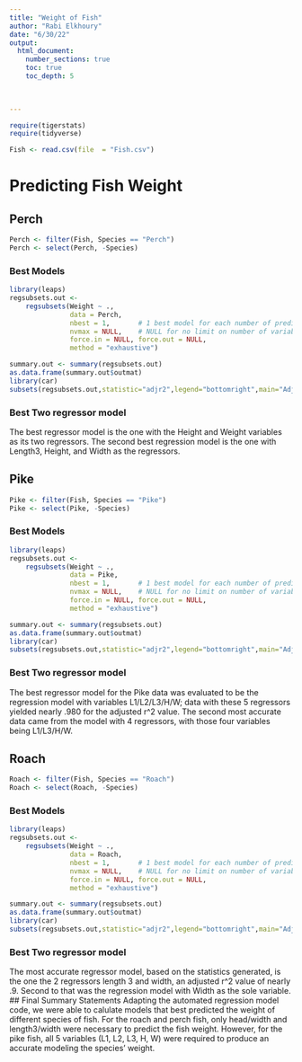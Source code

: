 ```yaml
---
title: "Weight of Fish"
author: "Rabi Elkhoury"
date: "6/30/22"  
output: 
  html_document:
    number_sections: true
    toc: true
    toc_depth: 5

 
    
---
```



```r
require(tigerstats)
require(tidyverse)
```

```r
Fish <- read.csv(file  = "Fish.csv")
```

# Predicting Fish Weight


## Perch
```r
Perch <- filter(Fish, Species == "Perch")
Perch <- select(Perch, -Species)
```



### Best Models
```r
library(leaps)
regsubsets.out <-
    regsubsets(Weight ~ .,
               data = Perch,
               nbest = 1,       # 1 best model for each number of predictors
               nvmax = NULL,    # NULL for no limit on number of variables
               force.in = NULL, force.out = NULL,
               method = "exhaustive")

summary.out <- summary(regsubsets.out)
as.data.frame(summary.out$outmat)
library(car)
subsets(regsubsets.out,statistic="adjr2",legend="bottomright",main="Adjusted R^2")
```


### Best Two regressor model
The best regressor model is the one with the Height and Weight variables as its two regressors.  The second best regression model is the one with Length3, Height, and Width as the regressors.


## Pike
```r
Pike <- filter(Fish, Species == "Pike")
Pike <- select(Pike, -Species)
```

### Best Models
```r
library(leaps)
regsubsets.out <-
    regsubsets(Weight ~ .,
               data = Pike,
               nbest = 1,       # 1 best model for each number of predictors
               nvmax = NULL,    # NULL for no limit on number of variables
               force.in = NULL, force.out = NULL,
               method = "exhaustive")

summary.out <- summary(regsubsets.out)
as.data.frame(summary.out$outmat)
library(car)
subsets(regsubsets.out,statistic="adjr2",legend="bottomright",main="Adjusted R^2")
```




### Best Two regressor model
The best regressor model for the Pike data was evaluated to be the regression model with variables L1/L2/L3/H/W; data with these 5 regressors yielded nearly .980 for the adjusted r^2 value.  The second most accurate data came from the model with 4 regressors, with those four variables being L1/L3/H/W.

## Roach
```r
Roach <- filter(Fish, Species == "Roach")
Roach <- select(Roach, -Species)
```


### Best Models
```r
library(leaps)
regsubsets.out <-
    regsubsets(Weight ~ .,
               data = Roach,
               nbest = 1,       # 1 best model for each number of predictors
               nvmax = NULL,    # NULL for no limit on number of variables
               force.in = NULL, force.out = NULL,
               method = "exhaustive")

summary.out <- summary(regsubsets.out)
as.data.frame(summary.out$outmat)
library(car)
subsets(regsubsets.out,statistic="adjr2",legend="bottomright",main="Adjusted R^2")
```


### Best Two regressor model
The most accurate regressor model, based on the statistics generated, is the one the 2 regressors length 3 and width, an adjusted r^2 value of nearly .9.  Second to that was the regression model with Width as the sole variable.
## Final Summary Statements
Adapting the automated regression model code, we were able to calulate models that best predicted the weight of different species of fish.  For the roach and perch fish, only head/width and length3/width were necessary to predict the fish weight.  However, for the pike fish, all 5 variables (L1, L2, L3, H, W) were required to produce an accurate modeling the species' weight.



